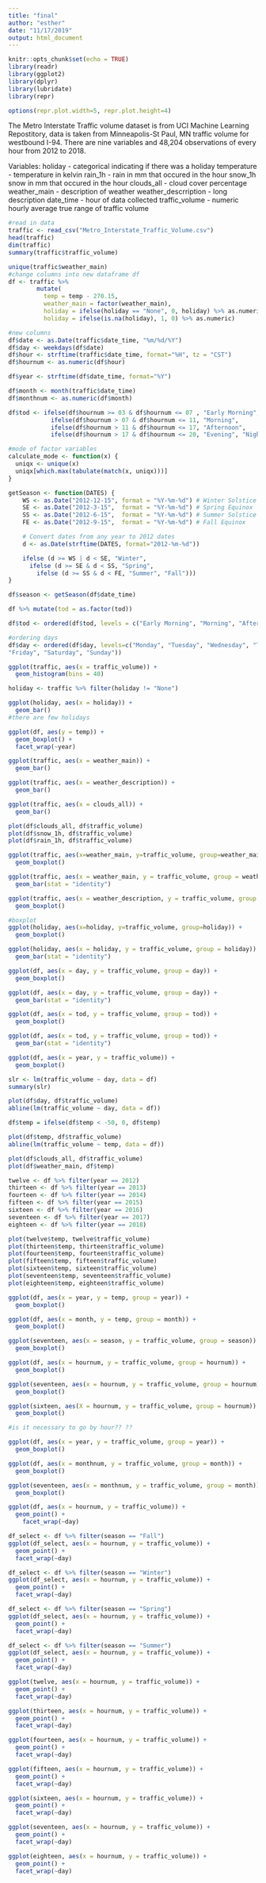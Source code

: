 ```yaml
---
title: "final"
author: "esther"
date: "11/17/2019"
output: html_document
---
```


```r
knitr::opts_chunk$set(echo = TRUE)
library(readr)
library(ggplot2)
library(dplyr)
library(lubridate)
library(repr)

options(repr.plot.width=5, repr.plot.height=4)
```
The Metro Interstate Traffic volume dataset is from UCI Machine Learning Repostitory, data is taken from Minneapolis-St Paul, MN traffic volume for westbound I-94. There are nine variables and 48,204 observations of every hour from 2012 to 2018. 

Variables:
holiday - categorical indicating if there was a holiday
temperature - temperature in kelvin
rain_1h - rain in mm that occured in the hour
snow_1h snow in mm that occured in the hour
clouds_all - cloud cover percentage
weather_main - description of weather
weather_descrription - long description
date_time - hour of data collected
traffic_volume - numeric hourly average true range of traffic volume

```r
#read in data
traffic <- read_csv("Metro_Interstate_Traffic_Volume.csv")
head(traffic)
dim(traffic)
summary(traffic$traffic_volume)
```

```r
unique(traffic$weather_main)
#change columns into new dataframe df
df <- traffic %>%
        mutate(
          temp = temp - 270.15,
          weather_main = factor(weather_main),
          holiday = ifelse(holiday == "None", 0, holiday) %>% as.numeric,
          holiday = ifelse(is.na(holiday), 1, 0) %>% as.numeric)
```
```r
#new columns
df$date <- as.Date(traffic$date_time, "%m/%d/%Y")
df$day <- weekdays(df$date)
df$hour <- strftime(traffic$date_time, format="%H", tz = "CST")
df$hournum <- as.numeric(df$hour)
```
```r
df$year <- strftime(df$date_time, format="%Y")
```
```r
df$month <- month(traffic$date_time)
df$monthnum <- as.numeric(df$month)
```
```r
df$tod <- ifelse(df$hournum >= 03 & df$hournum <= 07 , "Early Morning",
            ifelse(df$hournum > 07 & df$hournum <= 11, "Morning",
            ifelse(df$hournum > 11 & df$hournum <= 17, "Afternoon", 
            ifelse(df$hournum > 17 & df$hournum <= 20, "Evening", "Night"))))
```
```r
#mode of factor variables
calculate_mode <- function(x) {
  uniqx <- unique(x)
  uniqx[which.max(tabulate(match(x, uniqx)))]
}
```
```r
getSeason <- function(DATES) {
    WS <- as.Date("2012-12-15", format = "%Y-%m-%d") # Winter Solstice
    SE <- as.Date("2012-3-15",  format = "%Y-%m-%d") # Spring Equinox
    SS <- as.Date("2012-6-15",  format = "%Y-%m-%d") # Summer Solstice
    FE <- as.Date("2012-9-15",  format = "%Y-%m-%d") # Fall Equinox

    # Convert dates from any year to 2012 dates
    d <- as.Date(strftime(DATES, format="2012-%m-%d"))

    ifelse (d >= WS | d < SE, "Winter",
      ifelse (d >= SE & d < SS, "Spring",
        ifelse (d >= SS & d < FE, "Summer", "Fall")))
}
```
```r
df$season <- getSeason(df$date_time)
```
```r
df %>% mutate(tod = as.factor(tod))
```
```r
df$tod <- ordered(df$tod, levels = c("Early Morning", "Morning", "Afternoon", "Evening", "Night"))
```

```r
#ordering days 
df$day <- ordered(df$day, levels=c("Monday", "Tuesday", "Wednesday", "Thursday", 
"Friday", "Saturday", "Sunday"))
```

```r
ggplot(traffic, aes(x = traffic_volume)) +
  geom_histogram(bins = 40)
```


```r
holiday <- traffic %>% filter(holiday != "None")

ggplot(holiday, aes(x = holiday)) +
  geom_bar()
#there are few holidays 
```
```r
ggplot(df, aes(y = temp)) +
  geom_boxplot() + 
  facet_wrap(~year)
```
```r
ggplot(traffic, aes(x = weather_main)) +
  geom_bar() 
```
```r
ggplot(traffic, aes(x = weather_description)) +
  geom_bar()
```

```r
ggplot(traffic, aes(x = clouds_all)) +
  geom_bar()
```

```r
plot(df$clouds_all, df$traffic_volume)
plot(df$snow_1h, df$traffic_volume)
plot(df$rain_1h, df$traffic_volume)
```

```r
ggplot(traffic, aes(x=weather_main, y=traffic_volume, group=weather_main)) + 
  geom_boxplot()

ggplot(traffic, aes(x = weather_main, y = traffic_volume, group = weather_main)) +
  geom_bar(stat = "identity")
```
```r
ggplot(traffic, aes(x = weather_description, y = traffic_volume, group = weather_description)) +
  geom_boxplot()
```
```r
#boxplot
ggplot(holiday, aes(x=holiday, y=traffic_volume, group=holiday)) + 
  geom_boxplot()

ggplot(holiday, aes(x = holiday, y = traffic_volume, group = holiday)) +
  geom_bar(stat = "identity")
```
```r
ggplot(df, aes(x = day, y = traffic_volume, group = day)) +
  geom_boxplot()

ggplot(df, aes(x = day, y = traffic_volume, group = day)) +
  geom_bar(stat = "identity")
```
```r
ggplot(df, aes(x = tod, y = traffic_volume, group = tod)) +
  geom_boxplot()

ggplot(df, aes(x = tod, y = traffic_volume, group = tod)) +
  geom_bar(stat = "identity")
```
```r
ggplot(df, aes(x = year, y = traffic_volume)) +
  geom_boxplot() 
```

```r
slr <- lm(traffic_volume ~ day, data = df)
summary(slr)

plot(df$day, df$traffic_volume)
abline(lm(traffic_volume ~ day, data = df))
```
```r
df$temp = ifelse(df$temp < -50, 0, df$temp)

plot(df$temp, df$traffic_volume)
abline(lm(traffic_volume ~ temp, data = df))
```
```r
plot(df$clouds_all, df$traffic_volume)
plot(df$weather_main, df$temp)
```
```r
twelve <- df %>% filter(year == 2012)
thirteen <- df %>% filter(year == 2013)
fourteen <- df %>% filter(year == 2014)
fifteen <- df %>% filter(year == 2015)
sixteen <- df %>% filter(year == 2016)
seventeen <- df %>% filter(year == 2017)
eighteen <- df %>% filter(year == 2018)
```
```r
plot(twelve$temp, twelve$traffic_volume)
plot(thirteen$temp, thirteen$traffic_volume)
plot(fourteen$temp, fourteen$traffic_volume)
plot(fifteen$temp, fifteen$traffic_volume)
plot(sixteen$temp, sixteen$traffic_volume)
plot(seventeen$temp, seventeen$traffic_volume)
plot(eighteen$temp, eighteen$traffic_volume)
```
```r
ggplot(df, aes(x = year, y = temp, group = year)) +
  geom_boxplot()

ggplot(df, aes(x = month, y = temp, group = month)) +
  geom_boxplot()
```
```r
ggplot(seventeen, aes(x = season, y = traffic_volume, group = season)) +
  geom_boxplot()
```
```r
ggplot(df, aes(x = hournum, y = traffic_volume, group = hournum)) +
  geom_boxplot()

ggplot(seventeen, aes(x = hournum, y = traffic_volume, group = hournum)) +
  geom_boxplot()

ggplot(sixteen, aes(X = hournum, y = traffic_volume, group = hournum)) +
  geom_boxplot()

#is it necessary to go by hour?? ??
```
```r
ggplot(df, aes(x = year, y = traffic_volume, group = year)) +
  geom_boxplot()

ggplot(df, aes(x = monthnum, y = traffic_volume, group = month)) +
  geom_boxplot()

ggplot(seventeen, aes(x = monthnum, y = traffic_volume, group = month)) +
  geom_boxplot()
```
```r
ggplot(df, aes(x = hournum, y = traffic_volume)) +
  geom_point() +
    facet_wrap(~day)
```
```r
df_select <- df %>% filter(season == "Fall")
ggplot(df_select, aes(x = hournum, y = traffic_volume)) +
  geom_point() +
  facet_wrap(~day)
```
```r
df_select <- df %>% filter(season == "Winter")
ggplot(df_select, aes(x = hournum, y = traffic_volume)) +
  geom_point() +
  facet_wrap(~day)
```
```r
df_select <- df %>% filter(season == "Spring")
ggplot(df_select, aes(x = hournum, y = traffic_volume)) +
  geom_point() +
  facet_wrap(~day)
```
```r
df_select <- df %>% filter(season == "Summer")
ggplot(df_select, aes(x = hournum, y = traffic_volume)) +
  geom_point() +
  facet_wrap(~day)
```

```r
ggplot(twelve, aes(x = hournum, y = traffic_volume)) +
  geom_point() +
  facet_wrap(~day)
```
```r
ggplot(thirteen, aes(x = hournum, y = traffic_volume)) +
  geom_point() +
  facet_wrap(~day)
```
```r
ggplot(fourteen, aes(x = hournum, y = traffic_volume)) +
  geom_point() +
  facet_wrap(~day)
```
```r
ggplot(fifteen, aes(x = hournum, y = traffic_volume)) +
  geom_point() +
  facet_wrap(~day)
```
```r
ggplot(sixteen, aes(x = hournum, y = traffic_volume)) +
  geom_point() +
  facet_wrap(~day)
```
```r
ggplot(seventeen, aes(x = hournum, y = traffic_volume)) +
  geom_point() +
  facet_wrap(~day)
```
```r
ggplot(eighteen, aes(x = hournum, y = traffic_volume)) +
  geom_point() +
  facet_wrap(~day)
```